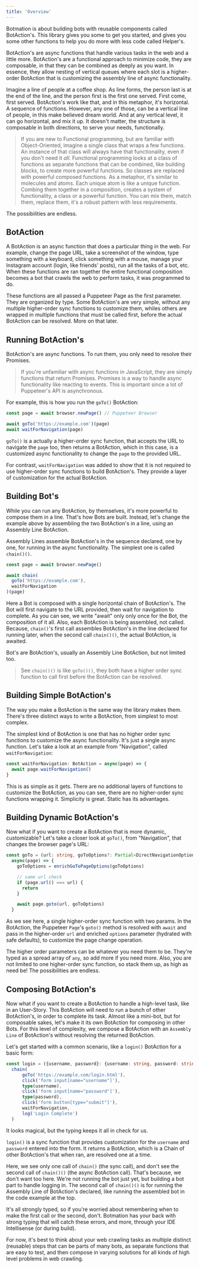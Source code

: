 ---
title: 'Overview'
---

Botmation is about building bots with reusable components called BotAction's. This library gives you some to get you started, and gives you some other functions to help you do more with less code called Helper's. 

BotAction's are async functions that handle various tasks in the web and a little more. BotAction's are a functional approach to minimize code, they are composable, in that they can be combined as deeply as you want. In essence, they allow nesting of vertical queues where each slot is a higher-order BotAction that is customizing the assembly line of async functionality. 

Imagine a line of people at a coffee shop. As line forms, the person last is at the end of the line, and the person first is the first one served. First come, first served. BotAction's work like that, and in this metaphor, it's horizontal. A sequence of functions. However, any one of those, can be a vertical line of people, in this make believed dream world. And at any vertical level, it can go horizontal, and mix it up. It doesn't matter, the structure is composable in both directions, to serve your needs, functionally.

> If you are new to Functional programming, but are familiar with Object-Oriented, imagine a single class that wraps a few functions. An instance of that class will always have that functionality, even if you don't need it *all*.
> Functional programming looks at a class of functions as separate functions that can be combined, like building blocks, to create more powerful functions. So classes are replaced with powerful composed functions. As a metaphor, it's similar to molecules and atoms. Each unique atom is like a unique function. Combing them together in a composition, creates a system of functionality, a class or a powerful function. You can mix them, match them, replace them, it's a robust pattern with less requirements.

The possibilities are endless.

## BotAction
A BotAction is an async function that does a particular thing in the web. For example, change the page URL, take a screenshot of the window, type something with a keyboard, click something with a mouse, manage your Instagram account (login, like friends' posts), run all the tasks of a bot, etc. When these functions are ran together the entire functional composition becomes a bot that crawls the web to perform tasks, it was programmed to do.

These functions are all passed a Puppeteer Page as the first parameter. They are organized by type. Some BotAction's are very simple, without any multiple higher-order sync functions to customize them, whiles others are wrapped in multiple functions that must be called first, before the actual BotAction can be resolved. More on that later.

## Running BotAction's

BotAction's are async functions. To run them, you only need to resolve their Promises. 

> If you're unfamiliar with async functions in JavaScript, they are simply functions that return Promises. Promises is a way to handle async functionality like reacting to events. This is important since a lot of Puppeteer's API is asynchronous.

For example, this is how you run the `goTo()` BotAction:
```typescript
const page = await browser.newPage() // Puppeteer Browser

await goTo('https://example.com')(page)
await waitForNavigation(page)
```
`goTo()` is a actually a higher-order sync function, that accepts the URL to navigate the `page` too, then returns a BotAction, which in this case, is a customized async functionality to change the `page` to the provided URL.

For contrast, `waitForNavigation` was added to show that it is not required to use higher-order sync functions to build BotAction's. They provide a layer of customization for the actual BotAction.

## Building Bot's

While you can run any BotAction, by themselves, it's more powerful to compose them in a line. That's how Bots are built. Instead, let's change the example above by assembling the two BotAction's in a line, using an Assembly Line BotAction.

Assembly Lines assemble BotAction's in the sequence declared, one by one, for running in the async functionality. The simplest one is called `chain()()`.

```typescript title=playground_bot.ts
const page = await browser.newPage()

await chain(
  goTo('https://example.com'),
  waitForNavigation
)(page)
```

Here a Bot is composed with a single horizontal chain of BotAction's. The Bot will first navigate to the URL provided, then wait for navigation to complete. As you can see, we write "await" only only once for the Bot, the composition of it all. Also, each BotAction is being assembled, not called. Because, `chain()`'s first call assembles BotAction's in the line declared for running later, when the second call `chain()()`, the actual BotAction, is awaited. 

Bot's are BotAction's, usually an Assembly Line BotAction, but not limited too.

> See `chain()()` is like `goTo()()`, they both have a higher order sync function to call first before the BotAction can be resolved.

## Building Simple BotAction's

The way you make a BotAction is the same way the library makes them. There's three distinct ways to write a BotAction, from simplest to most complex.

The simplest kind of BotAction is one that has no higher order sync functions to customize the async functionality. It's just a single async function. Let's take a look at an example  from "Navigation", called `waitForNavigation`:

```typescript
const waitForNavigation: BotAction = async(page) => {
  await page.waitForNavigation()
}
```

This is as simple as it gets. There are no additional layers of functions to customize the BotAction, as you can see, there are no higher-order sync functions wrapping it. Simplicity is great. Static has its advantages.

## Building Dynamic BotAction's

Now what if you want to create a BotAction that is more dynamic, customizable? Let's take a closer look at `goTo()`, from "Navigation", that changes the browser page's URL:

```typescript
const goTo = (url: string, goToOptions?: Partial<DirectNavigationOptions>): BotAction => 
  async(page) => {
    goToOptions = enrichGoToPageOptions(goToOptions)  

    // same url check
    if (page.url() === url) {
      return
    }

    await page.goto(url, goToOptions)
  }
```

As we see here, a single higher-order sync function with two params. In the BotAction, the Puppeteer `Page`'s `goto()` method is resolved with `await` and pass in the higher-order `url` and enriched `options` parameter (hydrated with safe defaults), to customize the page change operation.

The higher order parameters can be whatever you need them to be. They're typed as a spread array of `any`, so add more if you need more. Also, you are not limited to one higher-order sync function, so stack them up, as high as need be! The possibilities are endless.

## Composing BotAction's

Now what if you want to create a BotAction to handle a high-level task, like in an User-Story. This BotAction will need to run a bunch of other BotAction's, in order to complete its task. Almost like a mini-bot, but for composable sakes, let's make it its own BotAction for composing in other Bots. For this level of complexity, we compose a BotAction with an `Assembly Line` of BotAction's without resolving the returned BotAction.

Let's get started with a common scenario, like a `login()` BotAction for a basic form:

```typescript
const login = ({username, password}: {username: string, password: string}): BotAction =>
  chain(
      goTo('https://example.com/login.html'),
      click('form input[name="username"]'),
      type(username),
      click('form input[name="password"]'),
      type(password),
      click('form button[type="submit"]'),
      waitForNavigation,
      log('Login Complete')
  )
```

It looks magical, but the typing keeps it all in check for us.

`login()` is a sync function that provides customization for the `username` and `password` entered into the form. It returns a BotAction, which is a Chain of other BotAction's that when ran, are resolved one at a time.

Here, we see only one call of `chain()` (the sync call), and don't see the second call of `chain()()` (the async BotAction call). That's because, we don't want too here. We're not running the bot just yet, but building a bot part to handle logging in. The second call of `chain()()` is for running the Assembly Line of BotAction's declared, like running the assembled bot in the code example at the top.

It's all strongly typed, so if you're worried about remembering when to make the first call or the second, don't. Botmation has your back with strong typing that will catch these errors, and more, through your IDE Intellisense (or during build).

For now, it's best to think about your web crawling tasks as multiple distinct (reusable) steps that can be parts of many bots, as separate functions that are easy to test, and then compose in varying solutions for all kinds of high level problems in web crawling.